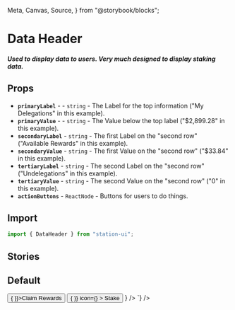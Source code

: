   Meta,
  Canvas,
  Source,
} from "@storybook/blocks";

<Meta title="Components/Headers/Data" />

# Data Header

##### Used to display data to users. Very much designed to display staking data.

## Props
- **`primaryLabel`** - <RequiredText /> - `string` - The Label for the top information ("My Delegations" in this example).
- **`primaryValue`** - <RequiredText /> - `string` - The Value below the top label ("$2,899.28" in this example).
- **`secondaryLabel`** - `string` - The first Label on the "second row" ("Available Rewards" in this example).
- **`secondaryValue`** - `string` - The first Value on the "second row" ("$33.84" in this example).
- **`tertiaryLabel`** - `string` - The second Label on the "second row" ("Undelegations" in this example).
- **`tertiaryValue`** - `string` - The second Value on the "second row" ("0" in this example).
- **`actionButtons`** - `ReactNode` - Buttons for users to do things.

## Import
```jsx
import { DataHeader } from "station-ui";
```

## Stories

## Default
<div className="story_with_source_below">
  <Canvas of={DataHeaderStories.Default} />
  <Source code={`
    <DataHeader
  primaryLabel={"My Delegations"}
  primaryValue={"$2,899.28"}
  secondaryLabel={"Available Rewards"}
  secondaryValue={"$33.84"}
  tertiaryLabel={"Undelegations"}
  tertiaryValue={"0"}
  actionButtons={
    <>
      <Button variant='secondary' onClick={() => { }}>Claim Rewards</Button>
      <Button
        variant='primary'
        onClick={() => { }}
        icon={<StakeIcon fill="var(--token-light-white)" />}
      >
        Stake
      </Button>
    </>
  }
/>
  `} />
</div>

<br />
<br />
<br />
<br />
<br />
<br />
<br />
<br />
<br />
<br />
<br />
<br />
<br />
<br />
<br />
<br />
<br />
<br />
<br />
<br />
<br />
